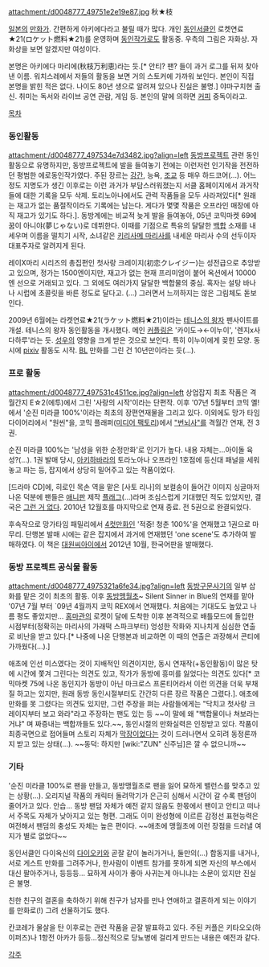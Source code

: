 attachment:/d0048777_49751e2e19e87.jpg 秋★枝

[[일본]]의 [[만화가]]. 간편하게 아키에다라고 불릴 때가 많다. 개인 [[동인서클]]인 로켓연료★21(ロケット燃料★21)를 운영하며 [[동인작가]]로도 활동중. 우측의 그림은 자화상. 자화상을 보면 알겠지만 여성이다.

본명은 아키에다 마리에(秋枝万利恵)라는 듯.[* 안티? 팬? 들이 과거 로그를 뒤져 찾아낸 이름. 워치스레에서 저들의 활동을 보면 거의 스토커에 가까워 보인다. 본인이 직접 본명을 밝힌 적은 없다. 나이도 80년 생으로 알려져 있으나 진실은 불명.] 야마구치현 출신. 취미는 독서와 라이브 공연 관람, 게임 등. 본인의 말에 의하면 [[커피]] 중독이라고.

[[목차]]
=== 동인활동 ===
attachment:/d0048777_497534e7d3482.jpg?align=left [[동방프로젝트]] 관련 동인활동으로 유명하지만, 동방프로젝트에 발을 들여놓기 전에는 이런저런 인기작을 전전하던 평범한 에로동인작가였다. 주된 장르는 [[강간]], 능욕, [[조교]] 등 매우 하드코어(…). 어느정도 지명도가 생긴 이후로는 이런 과거가 부담스러워졌는지 서클 홈페이지에서 과거작들에 대한 기록을 모두 삭제. 토리노아나에서도 관력 작품들을 모두 사라져있다[* 원래는 재고가 없는 품절작이라도 기록에는 남는다. 게다가 몇몇 작품은 오프라인 매장에 아직 재고가 있기도 하다.].
동방계에는 비교적 늦게 발을 들여놓아, 05년 코믹마켓 69에 꿈이 아니야(夢じゃない)로 데뷔한다. 이때를 기점으로 특유의 달달한 [[백합]] 소재를 내세우며 이름을 떨치기 시작, 소녀같은 [[키리사메 마리사]]를 내세운 마리사 수의 선두이자 대표주자로 알려지게 된다.

레이X마리 시리즈의 총집편인 첫사랑 크레이지(初恋クレイジー)는 성전급으로 추앙받고 있으며, 정가는 1500엔이지만, 재고가 없는 현재 프리미엄이 붙어 옥션에서 10000엔 선으로 거래되고 있다. 그 외에도 여러가지 달달한 백합물의 중심. 혹자는 설탕 바나나 시럽에 초콜릿을 바른 정도로 달다고. (…) 그러면서 느끼하지는 않은 그림체도 돋보인다.

2009년 6월에는 라켓연료★21(ラケット燃料★21)이라는 [[테니스의 왕자]] 팬사이트를 개설. 테니스의 왕자 동인활동을 개시했다. 메인 [[커플링]]은 '카이도→←이누이', '렌지x사다하루'라는 듯. [[성우]]의 영향을 크게 받은 것으로 보인다. 특히 이누이에게 꽂힌 모양. 동시에 [[pixiv]] 활동도 시작. [[BL]] 만화를 그린 건 10년만이라는 듯(…).

=== 프로 활동 ===
attachment:/d0048777_497531c4511ce.jpg?align=left 상업잡지 최초 작품은 격월간지 E☆2(에투)에서 그린 '사랑의 시작'이라는 단편작.
이후 '07년 5월부터 코믹 옐!에서 '순진 미라클 100%'이라는 최초의 장편연재물을 그리고 있다. 이외에도 망가 타임 다이어리에서 "원씬"을, 코믹 플래퍼([[미디어 팩토리]])에서 [["번뇌사"]]를 격월간 연재, 전 3권.

순진 미라클 100%는 '남성을 위한 순정만화'로 인기가 높다. 내용 자체는...아이돌 육성?(…). 1권 발매 당시, [[아키하바라]]의 토라노아나 오프라인 1호점에 등신대 패널을 세워놓고 파는 등, 잡지에서 상당히 밀어주고 있는 작품이었다.

[드라마 CD]에, 히로인 목손 역을 맡은 [사토 리나]의 보컬송이 들어간 이미지 싱글마저 나온 덕분에 팬들은 [[애니판]] 제작 [[플래그]](…)라며 조심스럽게 기대했던 적도 있었지만, 결국은 [[그런 거 없다]]. 2010년 12월호를 마지막으로 연재 종료. 전 5권으로 완결되었다.

후속작으로 망가타임 패밀리에서 [[4컷만화]]인 '적중! 청춘 100%'을 연재했고 1권으로 마무리. 단행본 발매 시에는 같은 잡지에서 과거에 연재했던 'one scene'도 추가하여 발매하였다. 이 책은 [[대원씨아이]]에서 2012년 10월, 한국어판을 발매했다.

=== 동방 프로젝트 공식물 활동 ===
attachment:/d0048777_4975321a6fe34.jpg?align=left [[동방구문사기]]의 일부 삽화를 맡은 것이 최초의 활동. 이후 [[동방맹월초]]~ Silent Sinner in Blue의 연재를 맡아 '07년 7월 부터 `09년 4월까지 코믹 REX에서 연재했다. 처음에는 기대도도 높았고 나름 평도 좋았지만… [[홍마관]]의 로켓이 달에 도착한 이후 본격적으로 배틀모드에 돌입한 시점부터(정확히는 마리사의 가래떡 스파크부터) 엉성한 작화와 지나치게 심심한 연출로 비난을 받고 있다.[* 나중에 나온 단행본과 비교하면 이 때의 연출은 과장해서 콘티에 가까웠다(…).]

애초에 인선 미스였다는 것이 지배적인 의견이지만, 동시 연재작(+동인활동)이 많은 탓에 시간에 쫓겨 그린다는 의견도 있고, 작가가 동방에 흥미를 잃었다는 의견도 있다[* 코믹마켓 75에 나온 동인지가 동방이 아닌 마크로스 프론티어라서 이런 의견을 더욱 부채질 하고는 있지만, 원래 동방 동인시절부터도 간간히 다른 장르 작품은 그렸다.]. 애초에 만화를 못 그렸다는 의견도 있지만, 그런 주장을 펴는 사람들에게는 "닥치고 첫사랑 크레이지부터 보고 와라"라고 주장하는 팬도 있는 등 ~~이 말에 왜 "백합물이나 쳐보라는 거냐" 며 짜증내는 백합까들도 있다.~~, 동인시절의 만화실력은 인정받고 있다. 작품이 최종국면으로 접어들며 스토리 자체가 [[막장]]이었다는 것이 드러나면서 오히려 동정론까지 받고 있는 상태(…). ~~동덕: 하지만 [wiki:"ZUN" 신주님]은 깔 수 없으니까~~

=== 기타 ===
'순진 미라클 100%로 팬을 만들고, 동방맹월초로 팬을 잃어 묘하게 밸런스를 맞추고 있는 상황(…). 오리지널 작품의 캐릭터 돌려막기가 은근히 심해서 시간이 갈 수록 팬덤이 줄어가고 있다. 안습... 동방 팬덤 자체가 예전 같지 않음도 한몫에서 팬이고 안티고 떠나서 주목도 자체가 낮아지고 있는 형편. 그래도 이미 완성형에 이르른 감정선 표현능력은 여전해서 팬덤의 충성도 자체는 높은 편이다. ~~애초에 맹월초에 이런 장점을 드러낼 여지가 별로 없었다~~

동인서클인 다이옥신의 [[다이오키]]와 곧잘 같이 놀러가거나, 둘만의(…) 합동지를 내거나, 서로 게스트 만화를 그려주거나, 한사람이 이벤트 참가를 못하게 되면 자신의 부스에서 대신 팔아주거나, 등등등… 묘하게 사이가 좋아 사귀는게 아니냐는 소문이 있지만 진실은 불명.

친한 친구의 결혼을 축하하기 위해 친구가 남자를 만나 연애하고 결혼하게 되는 이야기를 만화로(!) 그려 선물하기도 했다.

칸코레가 물살을 탄 이후로는 관련 작품을 곧잘 발표하고 있다. 주된 커플은 키타오오(하이퍼즈)나 1항전 아카가 등등...정신적으로 당뇨병에 걸리게 만드는 내용은 예전과 같다.

[[각주]]
